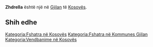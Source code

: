 {{Fshat në 
 | Emri                = Zhdrella
 | EmriAlt                = 
 | NAME_SHORT_FORM=      
 | NAME_GENERIC=      
 | NAME_SORT_NAME_RO=      ZHDRELLA
 | FULL_NAME_RO = Zhdrella
 | FULL_NAME_ND_RO=Zhdrella
 | SORT_NAME_RG=ZHDRELLA
 | FULL_NAME_RG=Zhdrella
 | FULL_NAME_ND_RG=Zhdrella
 | SRP_NAME_SHORT_FORM=      
 | SRP_NAME_GENERIC=      
 | SRP_NAME_SORT_NAME_RO=      
 | SRP_FULL_NAME_RO = 
 | SRP_FULL_NAME_ND_RO=
 | SRP_SORT_NAME_RG=
 | SRP_FULL_NAME_RG=
 | SRP_FULL_NAME_ND_RG=
 | Emri (Rasa dhanore) = 
 | Figura              = 
 | Shteti              = Kosovo
 | Komuna              = Gjilan
 | Kodi postar         = 
 | Sipërfaqja          = 

 | Popullsia           = 

 | Regj. i popullsisë  = 
 | Dend. e popullsisë  = 
 | Faqja zyrtare       = 
 <!--- Koordinatat ----> 
 | Gjerësia            = 42.464722
 | Gjatësia            = 20.4325
 | Lartësia            = 
}}
'''Zhdrella''' është një [[]] në [[Gjilan]] të [[Kosovës]].

<!-- == Gjeografia == -->
<!-- == Historia == -->
<!-- == Demografia == -->
== Shih edhe ==
{{Komuna Gjilan}}
{{Kosovo-Administrata-Cung}}

[[Kategoria:Fshatra në Kosovës]]
[[Kategoria:Fshatra në Kommunes Gjilan]]
[[Kategoria:Vendbanime në Kosovës]]